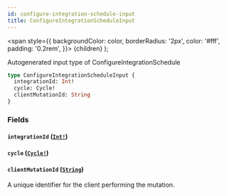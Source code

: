 ```yaml
---
id: configure-integration-schedule-input
title: ConfigureIntegrationScheduleInput
---
```


<span
style={{
      backgroundColor: color,
      borderRadius: '2px',
      color: '#fff',
      padding: '0.2rem',
    }}>
{children}
</span>
);

Autogenerated input type of ConfigureIntegrationSchedule

```graphql
type ConfigureIntegrationScheduleInput {
  integrationId: Int!
  cycle: Cycle!
  clientMutationId: String
}
```

### Fields

#### `integrationId` ([`Int!`](/api/graphql/documentation/scalars/int))

#### `cycle` ([`Cycle!`](/api/graphql/documentation/enums/cycle))

#### `clientMutationId` ([`String`](/api/graphql/documentation/scalars/string))

A unique identifier for the client performing the mutation.
